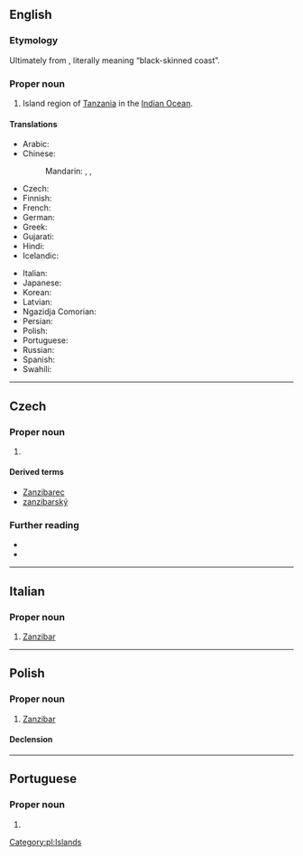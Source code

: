 {{also|zanzibar}}
==English==
{{wikipedia}}

===Etymology===
Ultimately from {{etyl|fa|en}} {{m|fa|زنگبار|tr=zangibâr}}, literally meaning “black-skinned coast”.

===Proper noun===
{{en-proper noun}}

# Island region of [[Tanzania]] in the [[Indian Ocean]].

====Translations====
{{trans-top|island region}}
* Arabic: {{t|ar|زَنْجِبَار|m}}
* Chinese:
*: Mandarin: {{t+|cmn|桑給巴爾|sc=Hani}}, {{t+|cmn|桑给巴尔|tr=Sāngjǐbā'ěr|sc=Hani}}, {{t|cmn|佔吉巴|tr=Zhànjíbā|sc=Hani}}
* Czech: {{t|cs|Zanzibar|m}}
* Finnish: {{t|fi|Sansibar}}
* French: {{t+|fr|Zanzibar|m}}
* German: {{t+|de|Sansibar|n}}
* Greek: {{t|el|Ζανζιβάρη|sc=Grek}}
* Gujarati: {{t|gu|જંગબાર|n|tr=jangbār|sc=Gujr}}
* Hindi: {{t|hi|जंगबार|tr=jangbār|sc=Deva}}
* Icelandic: {{t+|is|Sansibar}}
{{trans-mid}}
* Italian: {{t|it|Zanzibar}}
* Japanese: {{t|ja|ザンジバル|tr=Zanjibaru|sc=Jpan}}
* Korean: {{t|ko|잔지바르|sc=Kore}}
* Latvian: {{t|lv|Zanzibāra|f}}
* Ngazidja Comorian: {{t|zdj|Ungudja}}
* Persian: {{t+|fa|زنگبار|tr=Zangebâr}}
* Polish: {{t+|pl|Zanzibar|m}}
* Portuguese: {{t+|pt|Zanzibar|m|f}}
* Russian: {{t|ru|Занзиба́р|m}}
* Spanish: {{t+|es|Zanzíbar|m}}
* Swahili: {{t+|sw|Unguja}}
{{trans-bottom}}

----

==Czech==

===Proper noun===
{{cs-proper noun|g=m}}

# {{l|en|Zanzibar}}

====Derived terms====
* [[Zanzibarec]]
* [[zanzibarský]]

===Further reading===
* {{R:KNLA}}
* {{R:SSJC}}

----

==Italian==

===Proper noun===
{{it-proper noun|f}}

# [[#English|Zanzibar]]

----

==Polish==
{{wikipedia|lang=pl}}

===Proper noun===
{{head|pl|proper noun|g=m}}

# [[#English|Zanzibar]]

====Declension====
{{pl-decl-noun-sing|Zanzibar|Zanzibaru|Zanzibarowi|Zanzibar|Zanzibarem|Zanzibarze|Zanzibarze}}

[[Category:pl:Islands]]

----

==Portuguese==

===Proper noun===
{{pt-proper noun|m|g2=f}}

# {{place|pt|island|off the coast of|c/Tanzania|t1=Zanzibar}}